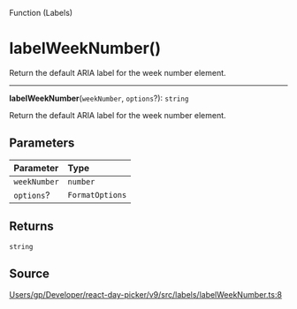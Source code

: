 <SectionTitle>Function (Labels)</SectionTitle>

# labelWeekNumber()

<Description>
Return the default ARIA label for the week number element.
</Description>

---

<a id="undefined" name="undefined"></a>

<SignatureMemberIdentifier>**labelWeekNumber**(`weekNumber`, `options`?): `string`</SignatureMemberIdentifier>

Return the default ARIA label for the week number element.

## Parameters

| Parameter | Type |
| :------ | :------ |
| `weekNumber` | `number` |
| `options`? | `FormatOptions` |

## Returns

`string`

## Source

[Users/gp/Developer/react-day-picker/v9/src/labels/labelWeekNumber.ts:8](https://github.com/gpbl/react-day-picker/blob/a7b1c7f4e/src/labels/labelWeekNumber.ts#L8)
